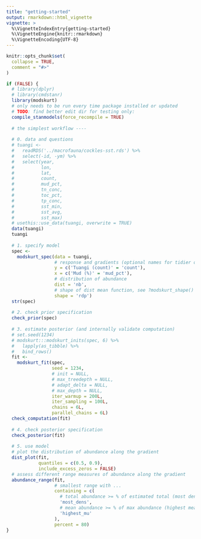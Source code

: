 ```yaml
---
title: "getting-started"
output: rmarkdown::html_vignette
vignette: >
  %\VignetteIndexEntry{getting-started}
  %\VignetteEngine{knitr::rmarkdown}
  %\VignetteEncoding{UTF-8}
---
```


```r
knitr::opts_chunk$set(
  collapse = TRUE,
  comment = "#>"
)
```

```r
if (FALSE) {
  # library(dplyr)
  # library(cmdstanr)
  library(modskurt)
  # only needs to be run every time package installed or updated
  # TODO: find better edit dir for testing only:
  compile_stanmodels(force_recompile = TRUE)
  
  # the simplest workflow ----
  
  # 0. data and questions
  # tuangi <-
  #   readRDS('../macrofauna/cockles-sst.rds') %>%
  #   select(-id, -ym) %>%
  #   select(year,
  #          lon,
  #          lat,
  #          count,
  #          mud_pct,
  #          tn_conc,
  #          toc_pct,
  #          tp_conc,
  #          sst_min,
  #          sst_avg,
  #          sst_max)
  # usethis::use_data(tuangi, overwrite = TRUE)
  data(tuangi)
  tuangi
  
  # 1. specify model
  spec <-
    modskurt_spec(data = tuangi,
                  # response and gradients (optional names for tidier outputs)
                  y = c('Tuangi (count)' = 'count'),
                  x = c('Mud (%)' = 'mud_pct'),
                  # distribution of abundance
                  dist = 'nb',
                  # shape of dist mean function, see ?modskurt_shape()
                  shape = 'rdp')
  str(spec)
  
  # 2. check prior specification
  check_prior(spec)
  
  # 3. estimate posterior (and internally validate computation)
  # set.seed(1234)
  # modskurt:::modskurt_inits(spec, 6) %>% 
  #   lapply(as_tibble) %>% 
  #   bind_rows()
  fit <-
    modskurt_fit(spec,
                 seed = 1234,
                 # init = NULL,
                 # max_treedepth = NULL,
                 # adapt_delta = NULL,
                 # max_depth = NULL,
                 iter_warmup = 200L,
                 iter_sampling = 100L,
                 chains = 6L,
                 parallel_chains = 6L)
  check_computation(fit)
  
  # 4. check posterior specification
  check_posterior(fit)
  
  # 5. use model
  # plot the distribution of abundance along the gradient
  dist_plot(fit,
            quantiles = c(0.5, 0.9),
            include_excess_zeros = FALSE)
  # assess different range measures of abundance along the gradient
  abundance_range(fit,
                  # smallest range with ...
                  containing = c(
                    # total abundance >= % of estimated total (most density)
                    'most_dens',
                    # mean abundance >= % of max abundance (highest mean)
                    'highest_mu'
                  ),
                  percent = 80)
}
```
